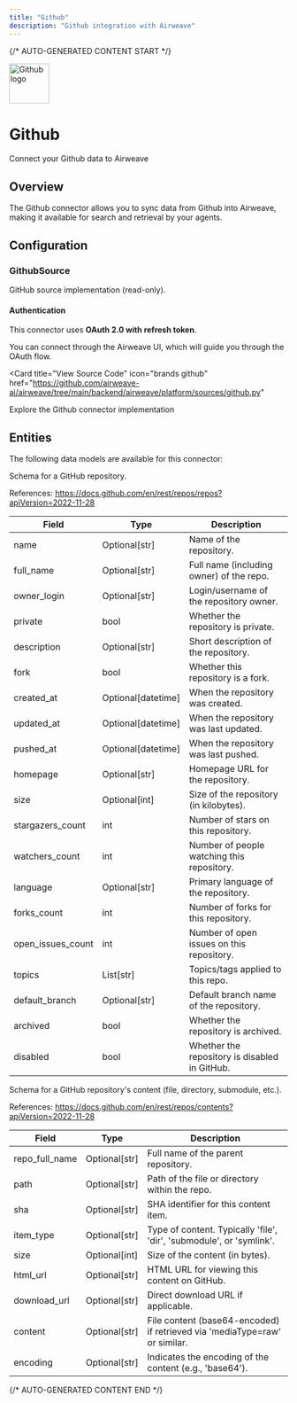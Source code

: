 ```yaml
---
title: "Github"
description: "Github integration with Airweave"
---
```


{/* AUTO-GENERATED CONTENT START */}



<div className="connector-header">
  <img src="icon.svg" alt="Github logo" width="72" height="72" className="connector-icon" />
  <div className="connector-info">
    <h1>Github</h1>
    <p>Connect your Github data to Airweave</p>
  </div>
</div>

## Overview

The Github connector allows you to sync data from Github into Airweave, making it available for search and retrieval by your agents.

## Configuration


### GithubSource

GitHub source implementation (read-only).

#### Authentication

This connector uses **OAuth 2.0 with refresh token**.

You can connect through the Airweave UI, which will guide you through the OAuth flow.


<Card
  title="View Source Code"
  icon="brands github"
  href="https://github.com/airweave-ai/airweave/tree/main/backend/airweave/platform/sources/github.py"
>
  Explore the Github connector implementation
</Card>

## Entities

The following data models are available for this connector:

<Accordion title="GithubRepoEntity">

Schema for a GitHub repository.

References:
  https://docs.github.com/en/rest/repos/repos?apiVersion=2022-11-28

| Field | Type | Description |
|-------|------|-------------|
| name | Optional[str] | Name of the repository. |
| full_name | Optional[str] | Full name (including owner) of the repo. |
| owner_login | Optional[str] | Login/username of the repository owner. |
| private | bool | Whether the repository is private. |
| description | Optional[str] | Short description of the repository. |
| fork | bool | Whether this repository is a fork. |
| created_at | Optional[datetime] | When the repository was created. |
| updated_at | Optional[datetime] | When the repository was last updated. |
| pushed_at | Optional[datetime] | When the repository was last pushed. |
| homepage | Optional[str] | Homepage URL for the repository. |
| size | Optional[int] | Size of the repository (in kilobytes). |
| stargazers_count | int | Number of stars on this repository. |
| watchers_count | int | Number of people watching this repository. |
| language | Optional[str] | Primary language of the repository. |
| forks_count | int | Number of forks for this repository. |
| open_issues_count | int | Number of open issues on this repository. |
| topics | List[str] | Topics/tags applied to this repo. |
| default_branch | Optional[str] | Default branch name of the repository. |
| archived | bool | Whether the repository is archived. |
| disabled | bool | Whether the repository is disabled in GitHub. |

</Accordion>
<Accordion title="GithubContentEntity">

Schema for a GitHub repository's content (file, directory, submodule, etc.).

References:
  https://docs.github.com/en/rest/repos/contents?apiVersion=2022-11-28

| Field | Type | Description |
|-------|------|-------------|
| repo_full_name | Optional[str] | Full name of the parent repository. |
| path | Optional[str] | Path of the file or directory within the repo. |
| sha | Optional[str] | SHA identifier for this content item. |
| item_type | Optional[str] | Type of content. Typically 'file', 'dir', 'submodule', or 'symlink'. |
| size | Optional[int] | Size of the content (in bytes). |
| html_url | Optional[str] | HTML URL for viewing this content on GitHub. |
| download_url | Optional[str] | Direct download URL if applicable. |
| content | Optional[str] | File content (base64-encoded) if retrieved via 'mediaType=raw' or similar. |
| encoding | Optional[str] | Indicates the encoding of the content (e.g., 'base64'). |

</Accordion>




{/* AUTO-GENERATED CONTENT END */}

